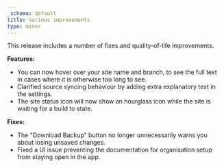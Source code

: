 ```yaml
---
_schema: default
title: Various improvements
type: minor
---
```

This release includes a number of fixes and quality-of-life improvements.

**Features:**

* You can now hover over your site name and branch, to see the full text in cases where it is otherwise too long to see.
* Clarified source syncing behaviour by adding extra explanatory text in the settings.
* The site status icon will now show an hourglass icon while the site is waiting for a build to state.

**Fixes:**

* The "Download Backup" button no longer unnecessarily warns you about losing unsaved changes.
* Fixed a UI issue preventing the documentation for organisation setup from staying open in the app.